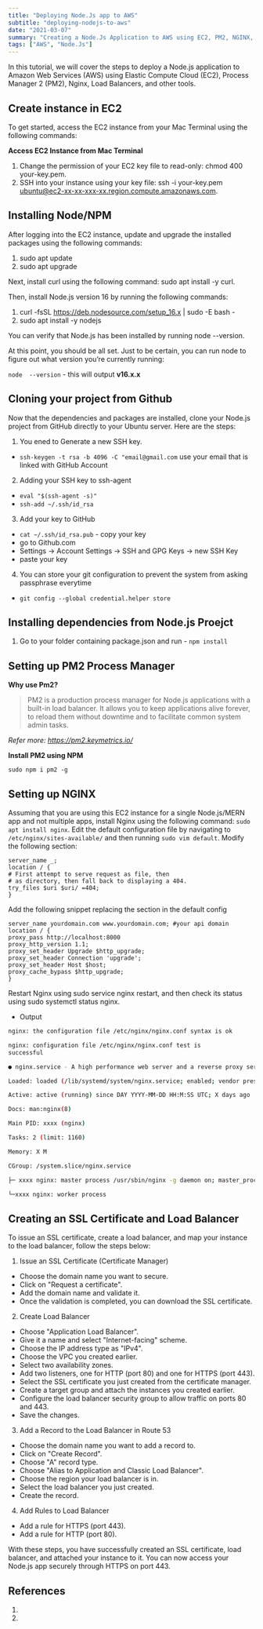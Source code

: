 ```yaml
---
title: "Deploying Node.Js app to AWS"
subtitle: "deploying-nodejs-to-aws"
date: "2021-03-07"
summary: "Creating a Node.Js Application to AWS using EC2, PM2, NGINX, Load Balancers, and etc."
tags: ["AWS", "Node.Js"]
---
```


In this tutorial, we will cover the steps to deploy a Node.js application to Amazon Web Services (AWS) using Elastic Compute Cloud (EC2), Process Manager 2 (PM2), Nginx, Load Balancers, and other tools.

## Create instance in EC2

To get started, access the EC2 instance from your Mac Terminal using the following commands:

**Access EC2 Instance from Mac Terminal**

1. Change the permission of your EC2 key file to read-only: chmod 400 your-key.pem.
2. SSH into your instance using your key file: ssh -i your-key.pem ubuntu@ec2-xx-xx-xxx-xx.region.compute.amazonaws.com.

## Installing Node/NPM

After logging into the EC2 instance, update and upgrade the installed packages using the following commands:

1. sudo apt update
2. sudo apt upgrade

Next, install curl using the following command: sudo apt install -y curl.

Then, install Node.js version 16 by running the following commands:

1. curl -fsSL https://deb.nodesource.com/setup_16.x | sudo -E bash -
2. sudo apt install -y nodejs

You can verify that Node.js has been installed by running node --version.

At this point, you should be all set.
Just to be certain, you can run node to figure out what version you’re currently running:

`node  --version` - this will output **v16.x.x**

## Cloning your project from Github

Now that the dependencies and packages are installed, clone your Node.js project from GitHub directly to your Ubuntu server. Here are the steps:

1. You ened to Generate a new SSH key.

- `ssh-keygen -t rsa -b 4096 -C "email@gmail.com`
  use your email that is linked with GitHub Account

2. Adding your SSH key to ssh-agent

- `eval "$(ssh-agent -s)"`
- `ssh-add ~/.ssh/id_rsa`

3. Add your key to GitHub

- `cat ~/.ssh/id_rsa.pub` - copy your key
- go to Github.com
- Settings -> Account Settings -> SSH and GPG Keys -> new SSH Key
- paste your key

4. You can store your git configuration to prevent the system from asking passphrase everytime

- `git config --global credential.helper store`

## Installing dependencies from Node.js Proejct

1.  Go to your folder containing package.json and run - `npm install`

## Setting up PM2 Process Manager

**Why use Pm2?**

> PM2 is a production process manager for Node.js applications with a built-in load balancer. It allows you to keep applications alive forever, to reload them without downtime and to facilitate common system admin tasks.

_Refer more: https://pm2.keymetrics.io/_

**Install PM2 using NPM**

`sudo npm i pm2 -g`

## Setting up NGINX

Assuming that you are using this EC2 instance for a single Node.js/MERN app and not multiple apps, install Nginx using the following command: `sudo apt install nginx`.
Edit the default configuration file by navigating to `/etc/nginx/sites-available/` and then running `sudo vim default`. Modify the following section:

```vim
server_name _;
location / {
# First attempt to serve request as file, then
# as directory, then fall back to displaying a 404.
try_files $uri $uri/ =404;
}
```

Add the following snippet replacing the section in the default config

```vim
server_name yourdomain.com www.yourdomain.com; #your api domain
location / {
proxy_pass http://localhost:8000
proxy_http_version 1.1;
proxy_set_header Upgrade $http_upgrade;
proxy_set_header Connection 'upgrade';
proxy_set_header Host $host;
proxy_cache_bypass $http_upgrade;
}
```
Restart Nginx using sudo service nginx restart, and then check its status using sudo systemctl status nginx.

- Output

```sh
nginx: the configuration file /etc/nginx/nginx.conf syntax is ok

nginx: configuration file /etc/nginx/nginx.conf test is
successful
```

```sh
● nginx.service - A high performance web server and a reverse proxy server

Loaded: loaded (/lib/systemd/system/nginx.service; enabled; vendor preset: enabled)

Active: active (running) since DAY YYYY-MM-DD HH:M:SS UTC; X days ago

Docs: man:nginx(8)

Main PID: xxxx (nginx)

Tasks: 2 (limit: 1160)

Memory: X M

CGroup: /system.slice/nginx.service

├─ xxxx nginx: master process /usr/sbin/nginx -g daemon on; master_process on;

└─xxxx nginx: worker process
```
## Creating an SSL Certificate and Load Balancer
To issue an SSL certificate, create a load balancer, and map your instance to the load balancer, follow the steps below:

1. Issue an SSL Certificate (Certificate Manager)
* Choose the domain name you want to secure.
* Click on "Request a certificate".
* Add the domain name and validate it.
* Once the validation is completed, you can download the SSL certificate.
2. Create Load Balancer
* Choose "Application Load Balancer".
* Give it a name and select "Internet-facing" scheme.
* Choose the IP address type as "IPv4".
* Choose the VPC you created earlier.
* Select two availability zones.
* Add two listeners, one for HTTP (port 80) and one for HTTPS (port 443).
* Select the SSL certificate you just created from the certificate manager.
* Create a target group and attach the instances you created earlier.
* Configure the load balancer security group to allow traffic on ports 80 and 443.
* Save the changes.
3. Add a Record to the Load Balancer in Route 53
* Choose the domain name you want to add a record to.
* Click on "Create Record".
* Choose "A" record type.
* Choose "Alias to Application and Classic Load Balancer".
* Choose the region your load balancer is in.
* Select the load balancer you just created.
* Create the record.
4. Add Rules to Load Balancer
* Add a rule for HTTPS (port 443).
* Add a rule for HTTP (port 80).

With these steps, you have successfully created an SSL certificate, load balancer, and attached your instance to it. You can now access your Node.js app securely through HTTPS on port 443.

## References

1.
2.
